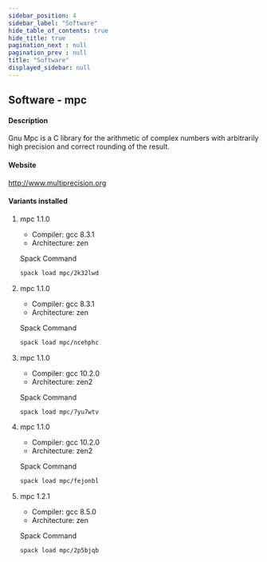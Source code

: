 ```yaml
---
sidebar_position: 4
sidebar_label: "Software"
hide_table_of_contents: true
hide_title: true
pagination_next : null
pagination_prev : null
title: "Software"
displayed_sidebar: null
---
```


## Software - mpc


#### Description
Gnu Mpc is a C library for the arithmetic of complex numbers with arbitrarily high precision and correct rounding of the result.

#### Website
http://www.multiprecision.org

#### Variants installed

1. mpc 1.1.0

    - Compiler: gcc 8.3.1
    - Architecture: zen

    Spack Command
    ```bash
    spack load mpc/2k32lwd
    ```

2. mpc 1.1.0

    - Compiler: gcc 8.3.1
    - Architecture: zen

    Spack Command
    ```bash
    spack load mpc/ncehphc
    ```

3. mpc 1.1.0

    - Compiler: gcc 10.2.0
    - Architecture: zen2

    Spack Command
    ```bash
    spack load mpc/7yu7wtv
    ```

4. mpc 1.1.0

    - Compiler: gcc 10.2.0
    - Architecture: zen2

    Spack Command
    ```bash
    spack load mpc/fejonbl
    ```

5. mpc 1.2.1

    - Compiler: gcc 8.5.0
    - Architecture: zen

    Spack Command
    ```bash
    spack load mpc/2p5bjqb
    ```
